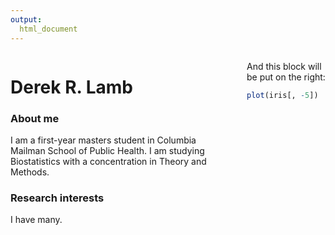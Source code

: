 ```yaml
---
output:
  html_document
---
```

:::: {style="display: flex;"}

::: {.column width="70%"}
# Derek R. Lamb

### About me
I am a first-year masters student in Columbia Mailman School of Public Health. I am studying Biostatistics with a concentration in Theory and Methods.

### Research interests
I have many.
:::

::: {.column width="5%"}
\
<!-- empty column for spacing reasons -->
:::

::: {.column width="25%"}
And this block will be put on the right:

```r
plot(iris[, -5])
```
:::

::::